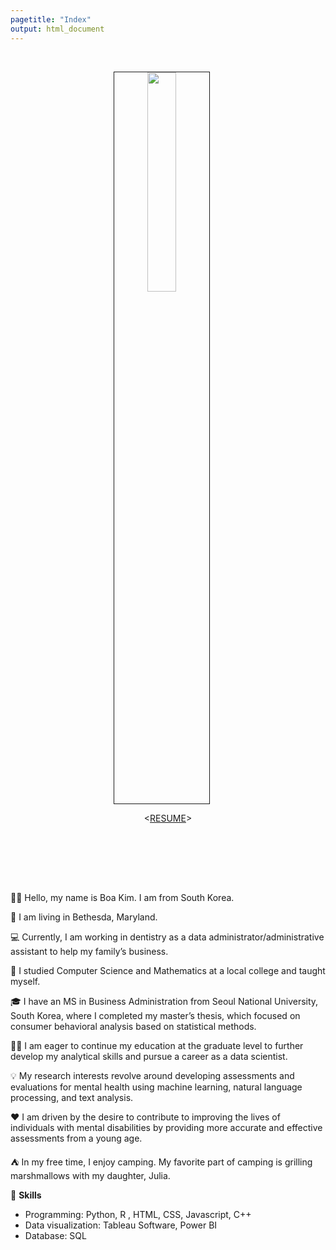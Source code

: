 ```yaml
---
pagetitle: "Index"
output: html_document
---
```


<link rel="stylesheet" href="styles.css" type="text/css">
<link rel="stylesheet" href="site_libs/academicons-1.9.1/css/academicons.min.css"/>

<br>

<p align="center">
<img src="images/self-photo.jpg" style="width:30%; border:0.5px solid; margin-right: 20px" align="center">
</p>
<p align="center">
 <[RESUME](files/Boa Kim_Resume.pdf)>
</p>
<br>

<br><br><br>

👋🏽 Hello, my name is Boa Kim. I am from South Korea. 

🏡 I am living in Bethesda, Maryland.

💻 Currently, I am working in dentistry as a data administrator/administrative assistant to help my family's business.

📓 I studied Computer Science and Mathematics at a local college and taught myself. 

🎓 I have an MS in Business Administration from Seoul National University, South Korea, where I completed my master's thesis, which focused on consumer behavioral analysis based on statistical methods. 

🧑‍🏫 I am eager to continue my education at the graduate level to further develop my analytical skills and pursue a career as a data scientist. 

💡 My research interests revolve around developing assessments and evaluations for mental health using machine learning, natural language processing, and text analysis. 

❤️ I am driven by the desire to contribute to improving the lives of individuals with mental disabilities by providing more accurate and effective assessments from a young age.

⛺ In my free time, I enjoy camping. My favorite part of camping is grilling marshmallows with my daughter, Julia.



💪 **Skills**



+ Programming: Python, R , HTML, CSS, Javascript, C++
+ Data visualization: Tableau Software, Power BI
+ Database: SQL

